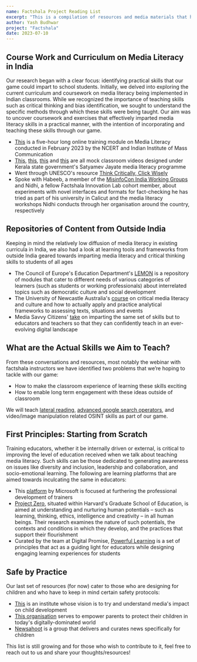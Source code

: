 ```yaml
---
name: Factshala Project Reading List
excerpt: "This is a compilation of resources and media materials that have informed the team in the creation of the project. By sharing our background research, we aim to provide a springboard for other initiatives and interventions"
author: Yash Budhwar
project: "Factshala"
date: 2023-07-10
---
```


## Course Work and Curriculum on Media Literacy in India

Our research began with a clear focus: identifying practical skills that our game could impart to school students. Initially, we delved into exploring the current curriculum and coursework on media literacy being implemented in Indian classrooms. While we recognized the importance of teaching skills such as critical thinking and bias identification, we sought to understand the specific methods through which these skills were being taught. Our aim was to uncover coursework and exercises that effectively imparted media literacy skills in a practical manner, with the intention of incorporating and teaching these skills through our game.

- [This](https://ciet.ncert.gov.in/activity/otml?lang=en) is a five-hour long online training module on Media Literacy conducted in February 2023 by the NCERT and Indian Institute of Mass Communication
- [This](https://www.youtube.com/watch?v=LNV6FvevzrY), [this](https://www.youtube.com/watch?v=YFUPrJVrTto), [this](https://www.youtube.com/watch?v=9sWXpLmtq-I) and [this](https://www.youtube.com/watch?v=29HPohQE0pc) are all mock classroom videos designed under Kerala state government's Satyamev Jayate media literacy programme
- Went through UNESCO's resource [Think Critically, Click Wisely](https://www.unesco.org/en/articles/media-and-information-literate-citizens-think-critically-click-wisely)
- Spoke with Habeeb, a member of the [MisinfoCon India Working Groups](https://tattle-made.github.io/misinfocon-india-docs/working-groups) and Nidhi, a fellow Factshala Innovation Lab cohort member, about experiments with novel interfaces and formats for fact-checking he has tried as part of his university in Calicut and the media literacy workshops Nidhi conducts through her organisation around the country, respectively

## Repositories of Content from Outside India

Keeping in mind the relatively low diffusion of media literacy in existing curricula in India, we also had a look at learning tools and frameworks from outside India geared towards imparting media literacy and critical thinking skills to students of all ages

- The Council of Europe's Education Department's [LEMON](https://www.coe.int/en/web/learning-resources) is a repository of modules that cater to different needs of various categories of learners (such as students or working professionals) about interrelated topics such as democratic culture and social development
- The University of Newcastle Australia's [course](https://www.futurelearn.com/courses/critical-media-literacy) on critical media literacy and culture and how to actually apply and practice analytical frameworks to assessing texts, situations and events
- Media Savvy Citizens' [take](https://www.mediasavvycitizens.com/highlights) on imparting the same set of skills but to educators and teachers so that they can confidently teach in an ever-evolving digital landscape

## What are the Actual Skills we Aim to Teach?

From these conversations and resources, most notably the webinar with factshala instructors we have identified two problems that we’re hoping to tackle with our game:

- How to make the classroom experience of learning these skills exciting
- How to enable long term engagement with these ideas outside of classroom

We will teach [lateral reading](https://cor.stanford.edu/curriculum/collections/teaching-lateral-reading/), [advanced google search operators](https://ahrefs.com/blog/google-advanced-search-operators/), and video/image manipulation related OSINT skills as part of our game.

## First Principles: Starting from Scratch

Training educators, whether it be internally driven or external, is critical to improving the level of education received when we talk about teaching media literacy. Such skills can be those dedicated to generating awareness on issues like diversity and inclusion, leadership and collaboration, and socio-emotional learning. The following are learning platforms that are aimed towards inculcating the same in educators:

- This [platform](https://learn.microsoft.com/en-us/training/educator-center/?source=mec) by Microsoft is focused at furthering the professional development of trainers
- [Project Zero](https://pz.harvard.edu/search/resources), situated within Harvard's Graduate School of Education, is aimed at understanding and nurturing human potentials – such as learning, thinking, ethics, intelligence and creativity – in all human beings. Their research examines the nature of such potentials, the contexts and conditions in which they develop, and the practices that support their flourishment
- Curated by the team at Digital Promise, [Powerful Learning](https://digitalpromise.org/powerful-learning/) is a set of principles that act as a guiding light for educators while designing engaging learning experiences for students

## Safe by Practice

Our last set of resources (for now) cater to those who are designing for children and who have to keep in mind certain safety protocols:

- [This](https://www.childrenandscreens.com/) is an institute whose vision is to try and understand media's impact on child development
- [This organisation](https://www.digitalparentingcoach.com/) serves to empower parents to protect their children in today's digitally-dominated world
- [Newsahoot](https://www.newsahoot.com/) is a group that delivers and curates news specifically for children

This list is still growing and for those who wish to contribute to it, feel free to reach out to us and share your thoughts/resources!
